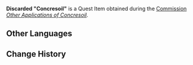 {{Item Infobox
|id           = 101915
|image        = Item Parcel.png
|type         = Quest Items
|description  = "Concresoil" of poor quality. It looks to be in terrible condition...
|source1      = [[Other Applications of Concresoil]]
}}
'''Discarded "Concresoil"''' is a Quest Item obtained during the [[Commission]] ''[[Other Applications of Concresoil]]''.
<!--
==Location==
<gallery>

</gallery>
-->
==Other Languages==
{{Other Languages
|default_hidden = 1
|en      = Discarded "Concresoil"
|zhs     = 废弃的「凝成泥土」
|zhs_rm  = Fèiqì de "Níngchéng Nítǔ"
|zht     = 廢棄的「凝成泥土」
|zht_rm  = Fèiqì de "Níngchéng Nítǔ"
|ja      = 廃棄された「セメン土」
|ja_rm   = Haiki Sareta "Semen-tsuchi"{{Assumed}}
|ko      = 폐기된 「젤리 진흙」
|ko_rm   = Pyegidoen "Jelli Jinheuk"
|es      = Lodomento desechado
|fr      = Polyterre abandonnée
|ru      = Выброшенный «глинобетон»
|th      = "ดินโคลนอัดแน่น" ที่ถูกทอดทิ้ง
|th_rm   = 
|vi      = "Đất Cứng" Bỏ Đi
|de      = Verworfener „verdichteter Lehm“
|id      = "Tanah Beton" yang Dibuang
|pt      = Barro Misto Descartado
|tr      = Iskarta "Killi Toprak"
|it      = Cementerra scartata
}}

==Change History==
{{Change History|3.0}}